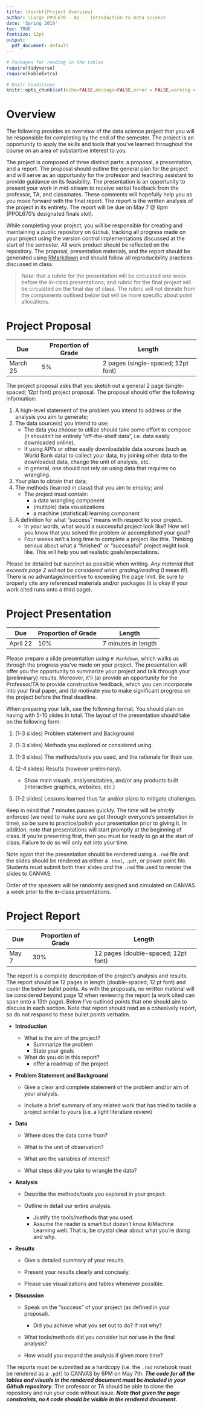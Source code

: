 ```yaml
---
title: \textbf{Project Overview}
author: \Large PPOL670 - 02 -- Introduction to Data Science
date: 'Spring 2019'
toc: TRUE
fontsize: 12pt
output: 
  pdf_document: default
---
```


```r
# Packages for reading in the tables
require(tidyverse)
require(kableExtra)

# Knitr Conditions
knitr::opts_chunk$set(echo=FALSE,message=FALSE,error = FALSE,warning = FALSE)
```


# Overview 

The following provides an overview of the data science project that you will be responsible for completing by the end of the semester. The project is an opportunity to apply the skills and tools that you've learned throughout the course on an area of substantive interest to you. 

The project is composed of three distinct parts: a proposal, a presentation, and a report. The proposal should outline the general plan for the project and will serve as an opportunity for the professor and teaching assistant to provide guidance on its feasibility. The presentation is an opportunity to present your work in mid-stream to receive verbal feedback from the professor, TA, and classmates. These comments will hopefully help you as you move forward with the final report. The report is the written analysis of the project in its entirety. The report will be due on May 7 @ 6pm (PPOL670's designated finals slot).

While completing your project, you will be responsible for creating and maintaining a public repository on `Github`, tracking all progress made on your project using the version control implementations discussed at the start of the semester. All work product should be reflected on the repository. The proposal, presentation materials, and the report should be generated using [RMarkdown](https://rmarkdown.rstudio.com/authoring_quick_tour.html) and should follow all reproducibility practices discussed in class. 

> _Note_: that a rubric for the presentation will be circulated one week before the in-class presentations; and rubric for the final project will be circulated on the final day of class. The rubric will not deviate from the components outlined below but will be more specific about point allocations.

# Project Proposal

| **Due** | **Proportion of Grade** | **Length** |
|---- | ---- | ----|
March 25 | 5% | 2 pages (single-spaced; 12pt font)

The project proposal asks that you sketch out a general 2 page (single-spaced; 12pt font) project proposal. The proposal should offer the following information:

1. A high-level statement of the problem you intend to address or the analysis you aim to generate;
2. The data source(s) you intend to use;
    - The data you choose to utilize should take some effort to compose (it shouldn't be entirely "off-the-shelf data", i.e. data easily downloaded online). 
    - If using API's or other easily downloadable data sources (such as World Bank data) to collect your data, try joining other data to the downloaded data, change the unit of analysis, etc. 
    - In general, one should not rely on using data that requires no wrangling. 
3. Your plan to obtain that data; 
4. The methods (learned in class) that you aim to employ; and 
    - The project must contain:
      + a data wrangling component
      + (multiple) data visualizations
      + a machine (statistical) learning component
5. A definition for what "success" means with respect to your project. 
    - In your words, what would a successful project look like? How will you know that you solved the problem or accomplished your goal? 
    - Four weeks isn't a long time to complete a project like this. Thinking serious about what a "finished" or "successful" project might look like. This will help you set realistic goals/expectations. 

Please be detailed but _succinct_ as possible when writing. _Any material that exceeds page 2 will not be considered when grading/reading_ (I mean it!). There is no advantage/incentive to exceeding the page limit. Be sure to properly cite any referenced materials and/or packages (it is okay if your work cited runs onto a third page).

# Project Presentation

| **Due** | **Proportion of Grade** | **Length** |
|---- | ---- | ----|
April 22 | 10% | 7 minutes in length

Please prepare a slide presentation _using `R Markdown`_, which walks us through the progress you've made on your project. The presentation will offer you the opportunity to summarize your project and talk through your (preliminary) results. Moreover, it'll (a) provide an opportunity for the Professor/TA to provide constructive feedback, which you can incorporate into your final paper, and (b) motivate you to make significant progress on the project before the final deadline. 

When preparing your talk, use the following format. You should plan on having with 5-10 slides in total. The layout of the presentation should take on the following form.

1. (1-3 slides) Problem statement and Background

2. (1-3 slides) Methods you explored or considered using.

3. (1-3 slides) The methods/tools you used, and the rationale for their use. 

4. (2-4 slides) Results (however preliminary). 

    + Show main visuals, analyses/tables, and/or any products built (interactive graphics, websites, etc.)

5. (1-2 slides) Lessons learned thus far and/or plans to mitigate challenges.

Keep in mind that 7 minutes passes quickly. The time will be _strictly_ enforced (we need to make sure we get through everyone's presentation in time), so be sure to practice/polish your presentation prior to giving it. In addition, note that presentations will start promptly at the beginning of class. If you're presenting first, then you must be ready to go at the start of class. Failure to do so will only eat into your time.  

Note again that the presentation should be rendered using a `.rmd` file and the slides should be rendered as either a `.html`, `.pdf`, or power point file. Students must submit both their slides _and_ the `.rmd` file used to render the slides to CANVAS. 

Order of the speakers will be randomly assigned and circulated on CANVAS a week prior to the in-class presentations.

# Project Report

| **Due** | **Proportion of Grade** | **Length** |
|---- | ---- | ----|
May 7 | 30% | 12 pages (double-spaced; 12pt font)

The report is a complete description of the project's analysis and results. The report should be 12 pages in length (double-spaced; 12 pt font) and cover the below bullet points. As with the proposals, no written material will be considered beyond page 12 when reviewing the report (a work cited can span onto a 13th page). Below I've outlined points that one should aim to discuss in each section. Note that report should read as a cohesively report, so do not respond to these bullet points verbatim. 


- **Introduction**

    + What is the aim of the project? 
      - Summarize the problem
      - State your goals
      
    + What do you do in this report?
      - offer a roadmap of the project

- **Problem Statement and Background**
    
    + Give a clear and complete statement of the problem and/or aim of your analysis. 
    
    + Include a brief summary of any related work that has tried to tackle a project similar to yours (i.e. a _light_ literature review)
    
- **Data**

    + Where does the data come from? 
    
    + What is the unit of observation? 
    
    + What are the variables of interest?
    
    + What steps did you take to wrangle the data?

- **Analysis**

    + Describe the methods/tools you explored in your project. 
    
    + Outline in detail our entire analysis. 
        - Justify the tools/methods that you used.
        - Assume the reader is smart but doesn't know `R`/Machine Learning well. That is, be crystal clear about what you're doing and why.

- **Results**

    + Give a detailed summary of your results. 
    
    + Present your results clearly and concisely. 
    
    + Please use visualizations and tables whenever possible. 

- **Discussion**

  + Speak on the "success" of your project (as defined in your proposal). 
      + Did you achieve what you set out to do? If not why?

  + What tools/methods did you consider but *not* use in the final analysis?
  
  + How would you expand the analysis if given more time? 
  
The reports must be submitted as a hardcopy (i.e. the `.rmd` notebook must be rendered as a `.pdf`) to CANVAS by 6PM on May 7th. **_The code for all the tables and visuals in the rendered document must be included in your Github repository_**. The professor or TA should be able to clone the repository and run your code without issue. **_Note that given the page constraints, no `R` code should be visible in the rendered document._**

